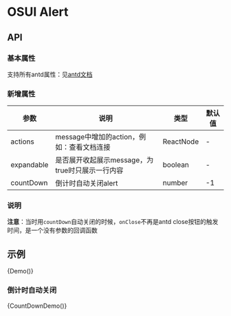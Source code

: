 
<Meta title="Alert" component={Demo} />

# OSUI Alert

## API

### 基本属性

支持所有antd属性：见[antd文档](https://ant.design/components/alert-cn/)

### 新增属性

| 参数 | 说明 | 类型 | 默认值
| --- | --- | --- | --- |
| actions | message中增加的action，例如：查看文档连接 | ReactNode | - |
| expandable | 是否展开收起展示message，为true时只展示一行内容 | boolean | - |
| countDown | 倒计时自动关闭alert | number | -1 |

### 说明

**注意**：当时用`countDown`自动关闭的时候，`onClose`不再是antd close按钮的触发时间，是一个没有参数的回调函数

## 示例

<Preview>
  <Story name="Demo">
        {Demo()}
  </Story>
</Preview>

### 倒计时自动关闭

<Preview>
  <Story name="CountDownDemo">
        {CountDownDemo()}
  </Story>
</Preview>
